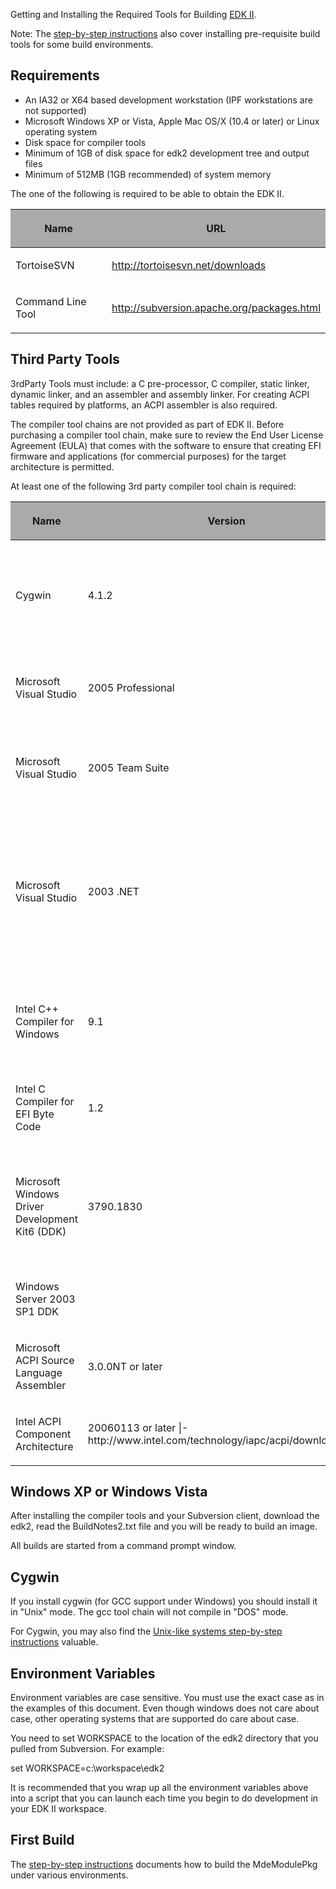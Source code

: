 <!-- [[Category:EDKII]] -->
<!-- [[Category:EDKII Build]] -->
Getting and Installing the Required Tools for Building [http://tianocore.github.io/edk2.html EDK II].

Note: The [[step-by-step instructions]] also cover installing pre-requisite build tools for some build environments.

== Requirements ==
* An IA32 or X64 based development workstation (IPF workstations are not supported)
* Microsoft Windows XP or Vista, Apple Mac OS/X (10.4 or later) or Linux operating system
* Disk space for compiler tools
* Minimum of 1GB of disk space for edk2 development tree and output files
* Minimum of 512MB (1GB recommended) of system memory

The one of the following is required to be able to obtain the EDK II.

{| border="0" 
! style="background-color:#aaaaaa;"|Name
!style="background-color:#aaaaaa;"|URL
|-
|TortoiseSVN
|http://tortoisesvn.net/downloads
|-
|Command Line Tool
|http://subversion.apache.org/packages.html
|}

== Third Party Tools ==

3rdParty Tools must include: a C pre-processor, C compiler, static linker, dynamic linker, and an assembler and assembly linker. For creating ACPI tables required by platforms, an ACPI assembler is also required.

The compiler tool chains are not provided as part of EDK II. Before purchasing a compiler tool chain, make sure to review the End User License Agreement (EULA) that comes with the software to ensure that creating EFI firmware and applications (for commercial purposes) for the target architecture is permitted.

At least one of the following 3rd party compiler tool chain is required:
{|
! style="background-color:#aaaaaa;"|Name
! style="background-color:#aaaaaa;"|Version
! style="background-color:#aaaaaa;"|URL
! style="background-color:#aaaaaa;"|Note
|-
|Cygwin
|4.1.2
|http://www.cygwin.com
|Instructions for installation of GCC are included in the BaseTools\gcc directory.
|-
|Microsoft Visual Studio
|2005 Professional
|http://msdn2.microsoft.com/en-us/vstudio
|The default tool chain for the IA32 and X64 builds.
|-
|Microsoft Visual Studio
|2005 Team Suite
|http://msdn2.microsoft.com/en-us/vstudio
|Needed for building IPF targets if the DDK is not installed.
|-
|Microsoft Visual Studio
|2003 .NET
|http://msdn2.microsoft.com/en-us/vstudio
|May only be available through a MSDN subscription. If the DDK is not available, MASM 6.15 can be used for the assembler.
|-
|Intel C++ Compiler for Windows
|9.1
|http://www.intel.com
|The Intel Compiler requires a Microsoft Visual Studio installation.
|-
|Intel C Compiler for EFI Byte Code
|1.2
|http://www.intel.com/cd/software/products/asmo-na/eng/compilers/efibc/index.htm
|-
|Microsoft Windows Driver Development Kit6 (DDK)
|3790.1830
|
|The default tool chain for IPF builds. To download and use the DDK, you must burn the ISO file to a CD or DVD.
|-
|Windows Server 2003 SP1 DDK
|-
|Microsoft ACPI Source Language Assembler
|3.0.0NT or later
|http://www.microsoft.com/whdc/system/pnppwr/powermgmt/default.mspx
|-
|Intel ACPI Component Architecture
|20060113 or later
|-http://www.intel.com/technology/iapc/acpi/downloads.htm
|}

== Windows XP or Windows Vista ==

After installing the compiler tools and your Subversion client, download the edk2, read the BuildNotes2.txt file and you will be ready to build an image.

All builds are started from a command prompt window.

== Cygwin ==

If you install cygwin (for GCC support under Windows) you should install it in "Unix" mode. The gcc tool chain will not compile in "DOS" mode.

For Cygwin, you may also find the [[Unix-like systems|Unix-like systems step-by-step instructions]] valuable.

== Environment Variables ==


Environment variables are case sensitive. You must use the exact case as in the examples of this document. Even though windows does not care about case, other operating systems that are supported do care about case.

You need to set WORKSPACE to the location of the edk2 directory that you pulled from Subversion. For example:

set WORKSPACE=c:\workspace\edk2

It is recommended that you wrap up all the environment variables above into a script that you can launch each time you begin to do development in your EDK II workspace.

== First Build ==

The [[step-by-step instructions]] documents how to build the MdeModulePkg under various environments.